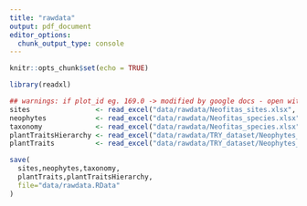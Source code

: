 ```yaml
---
title: "rawdata"
output: pdf_document
editor_options: 
  chunk_output_type: console
---
```


```r
knitr::opts_chunk$set(echo = TRUE)
```

```r
library(readxl)
```

```r
## warnings: if plot_id eg. 169.0 -> modified by google docs - open with excel
sites                <- read_excel("data/rawdata/Neofitas_sites.xlsx", sheet = "sites") 
neophytes            <- read_excel("data/rawdata/Neofitas_species.xlsx", sheet = "neophytes")
taxonomy             <- read_excel("data/rawdata/Neofitas_species.xlsx", sheet = "taxonomy")
plantTraitsHierarchy <- read_excel("data/rawdata/TRY_dataset/Neophytes_traits.xlsx", sheet = "plant_traits_hierarchy")
plantTraits          <- read_excel("data/rawdata/TRY_dataset/Neophytes_traits.xlsx", sheet = "plant_traits")
```

```r
save(
  sites,neophytes,taxonomy,
  plantTraits,plantTraitsHierarchy,
  file="data/rawdata.RData"
)
```

